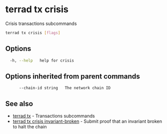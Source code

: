 # terrad tx crisis

Crisis transactions subcommands

```sh Terrad
terrad tx crisis [flags]
```

## Options

```sh Terrad
  -h, --help   help for crisis
```

## Options inherited from parent commands

```
      --chain-id string   The network chain ID
```

## See also

* [terrad tx](terrad_tx.mdx)	 - Transactions subcommands
* [terrad tx crisis invariant-broken](terrad_tx_crisis_invariant-broken.mdx)	 - Submit proof that an invariant broken to halt the chain



